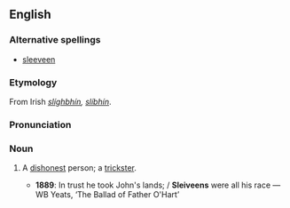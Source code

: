 ==English==

===Alternative spellings===
*[[sleeveen]]

===Etymology===
From Irish ''[[slíghbhín]], [[slíbhín]]''.

===Pronunciation===
{{IPA|/ˈsliːviːn/}}

===Noun===
{{en-noun}}

# {{Ireland}} A [[dishonest]] person; a [[trickster]].
#*'''1889''': In trust he took John's lands; / '''Sleiveens''' were all his race — WB Yeats, ‘The Ballad of Father O'Hart’